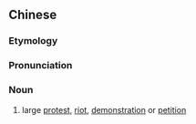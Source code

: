 {{also|群体性事件|羣體性事件}}
==Chinese==
{{zh-forms|s=群体性事件|t2=羣體性事件|type=32}}

===Etymology===
{{zh-compound|群體性|事件|group; mass|event; incident}}

===Pronunciation===
{{zh-pron
|m=qúntǐxìng shìjiàn
|c=kwan4 tai2 sing3 si6 gin6-2
|cat=n
}}

===Noun===
{{zh-noun}}

# {{lb|zh|euphemistic}} large [[protest]], [[riot]], [[demonstration]] or [[petition]]